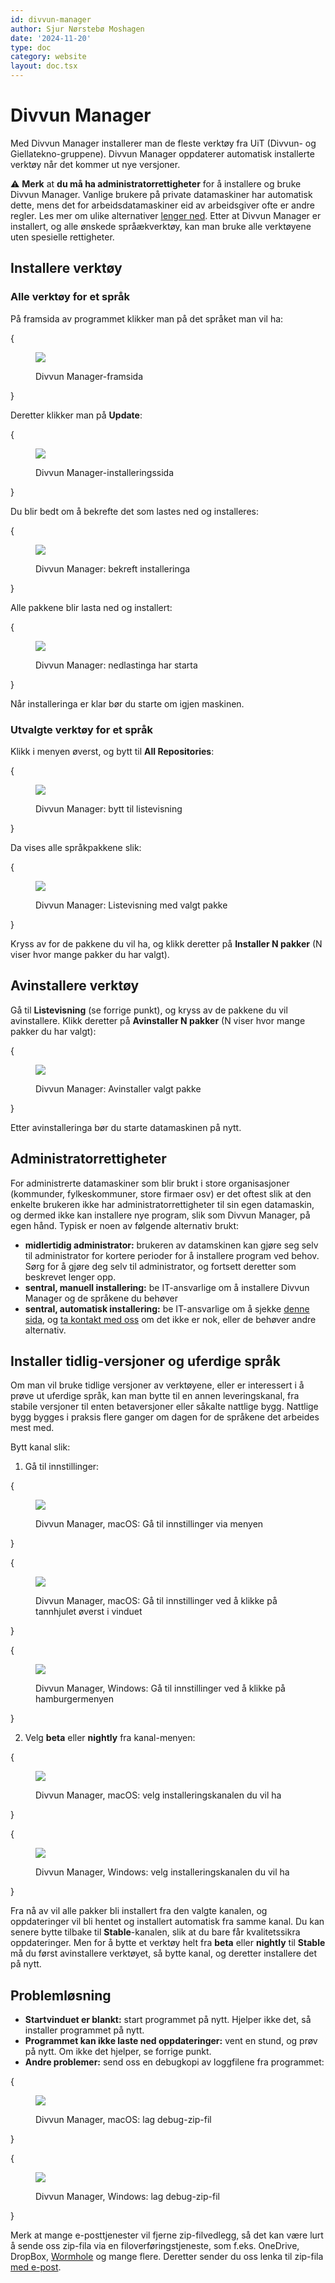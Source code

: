 ```yaml
---
id: divvun-manager
author: Sjur Nørstebø Moshagen
date: '2024-11-20'
type: doc
category: website
layout: doc.tsx
---
```


# Divvun Manager

Med Divvun Manager installerer man de fleste verktøy fra UiT (Divvun- og Giellatekno-gruppene). Divvun Manager oppdaterer automatisk installerte verktøy når det kommer ut nye versjoner.

⚠️ **Merk** at **du må ha administratorrettigheter** for å installere og bruke Divvun Manager.
Vanlige brukere på private datamaskiner har automatisk dette, mens det for arbeidsdatamaskiner eid av arbeidsgiver ofte er andre regler. Les mer om ulike alternativer [lenger ned](#administratorrettigheter). Etter at Divvun Manager er installert, og alle ønskede språækverktøy, kan man bruke alle verktøyene uten spesielle rettigheter.

## Installere verktøy

### Alle verktøy for et språk

På framsida av programmet klikker man på det språket man vil ha:

{<figure>
  <img src="/static/images/doc/dm/mac-front.png" />
  <figcaption>Divvun Manager-framsida</figcaption>
</figure>}

Deretter klikker man på __Update__:

{<figure>
  <img src="/static/images/doc/dm/mac-lang-screen.png" />
  <figcaption>Divvun Manager-installeringssida</figcaption>
</figure>}

Du blir bedt om å bekrefte det som lastes ned og installeres:

{<figure>
  <img src="/static/images/doc/dm/mac-installation-confirmation.png" />
  <figcaption>Divvun Manager: bekreft installeringa</figcaption>
</figure>}

Alle pakkene blir lasta ned og installert:

{<figure>
  <img src="/static/images/doc/dm/mac-installation-download.png" />
  <figcaption>Divvun Manager: nedlastinga har starta</figcaption>
</figure>}

Når installeringa er klar bør du starte om igjen maskinen.

### Utvalgte verktøy for et språk

Klikk i menyen øverst, og bytt til **All Repositories**:

{<figure>
  <img src="/static/images/doc/dm/mac-change-view.png" />
  <figcaption>Divvun Manager: bytt til listevisning</figcaption>
</figure>}

Da vises alle språkpakkene slik:

{<figure>
  <img src="/static/images/doc/dm/mac-install-single-package.png" />
  <figcaption>Divvun Manager: Listevisning med valgt pakke</figcaption>
</figure>}

Kryss av for de pakkene du vil ha, og klikk deretter på **Installer N pakker** (N viser hvor mange pakker du har valgt).

## Avinstallere verktøy

Gå til **Listevisning** (se forrige punkt), og kryss av de pakkene du vil avinstallere. Klikk deretter på **Avinstaller N pakker** (N viser hvor mange pakker du har valgt):

{<figure>
  <img src="/static/images/doc/dm/mac-uinstall.png" />
  <figcaption>Divvun Manager: Avinstaller valgt pakke</figcaption>
</figure>}

Etter avinstalleringa bør du starte datamaskinen på nytt.

## Administratorrettigheter

For administrerte datamaskiner som blir brukt i store organisasjoner (kommunder, fylkeskommuner, store firmaer osv) er det oftest slik at den enkelte brukeren ikke har administratorrettigheter til sin egen datamaskin, og dermed ikke kan installere nye program, slik som Divvun Manager, på egen hånd. Typisk er noen av følgende alternativ brukt:

- **midlertidig administrator:** brukeren av datamskinen kan gjøre seg selv til administrator for kortere perioder for å installere program ved behov. Sørg for å gjøre deg selv til administrator, og fortsett deretter som beskrevet lenger opp.
- **sentral, manuell installering:** be IT-ansvarlige om å installere Divvun Manager og de språkene du behøver
- **sentral, automatisk installering:** be IT-ansvarlige om å sjekke [denne sida](https://divvun.github.io/enterprise/), og [ta kontakt med oss](mailto:feedback@divvun.no) om det ikke er nok, eller de behøver andre alternativ.

## Installer tidlig-versjoner og uferdige språk

Om man vil bruke tidlige versjoner av verktøyene, eller er interessert i å prøve ut uferdige språk, kan man bytte til en annen leveringskanal, fra stabile versjoner til enten betaversjoner eller såkalte nattlige bygg. Nattlige bygg bygges i praksis flere ganger om dagen for de språkene det arbeides mest med.

Bytt kanal slik:

1. Gå til innstillinger:

{<figure>
  <img src="/static/images/doc/dm/mac-settings-menu.png" />
  <figcaption>Divvun Manager, macOS: Gå til innstillinger via menyen</figcaption>
</figure>}

{<figure>
  <img src="/static/images/doc/dm/mac-settings-wheel.png" />
  <figcaption>Divvun Manager, macOS: Gå til innstillinger ved å klikke på tannhjulet øverst i vinduet</figcaption>
</figure>}

{<figure>
  <img src="/static/images/doc/dm/win-settings-menu.png" />
  <figcaption>Divvun Manager, Windows: Gå til innstillinger ved å klikke på hamburgermenyen</figcaption>
</figure>}

2. Velg **beta** eller **nightly** fra kanal-menyen:

{<figure>
  <img src="/static/images/doc/dm/mac-settings-channel.png" />
  <figcaption>Divvun Manager, macOS: velg installeringskanalen du vil ha</figcaption>
</figure>}

{<figure>
  <img src="/static/images/doc/dm/win-settings-channel.png" />
  <figcaption>Divvun Manager, Windows: velg installeringskanalen du vil ha</figcaption>
</figure>}

Fra nå av vil alle pakker bli installert fra den valgte kanalen, og oppdateringer vil bli hentet og installert automatisk fra samme kanal. Du kan senere bytte tilbake til **Stable**-kanalen, slik at du bare får kvalitetssikra oppdateringer. Men for å bytte et verktøy helt fra **beta** eller **nightly** til **Stable** må du først avinstallere verktøyet, så bytte kanal, og deretter installere det på nytt.

## Problemløsning

- **Startvinduet er blankt:** start programmet på nytt. Hjelper ikke det, så installer programmet på nytt.
- **Programmet kan ikke laste ned oppdateringer:** vent en stund, og prøv på nytt. Om ikke det hjelper, se forrige punkt.
- **Andre problemer:** send oss en debugkopi av loggfilene fra programmet:

{<figure>
  <img src="/static/images/doc/dm/mac-debug-zip.png" />
  <figcaption>Divvun Manager, macOS: lag debug-zip-fil</figcaption>
</figure>}

{<figure>
  <img src="/static/images/doc/dm/win-debug-zip.png" />
  <figcaption>Divvun Manager, Windows: lag debug-zip-fil</figcaption>
</figure>}

Merk at mange e-posttjenester vil fjerne zip-filvedlegg, så det kan være lurt å sende oss zip-fila via en filoverføringstjeneste, som f.eks. OneDrive, DropBox, [Wormhole](https://wormhole.app) og mange flere. Deretter sender du oss lenka til zip-fila [med e-post](mailto:feedback@divvun.no).
